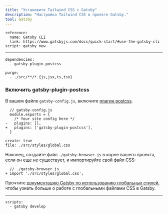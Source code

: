 ```yaml
---
title: "Установите Tailwind CSS с Gatsby"
description: "Настройка Tailwind CSS в проекте Gatsby."
tool: Gatsby
---
```


```preval installation
reference:
  name: Gatsby CLI
  link: https://www.gatsbyjs.com/docs/quick-start/#use-the-gatsby-cli
script: gatsby new
```

---

```preval setup
dependencies:
  - gatsby-plugin-postcss
```

```preval configuration
purge:
  - ./src/**/*.{js,jsx,ts,tsx}
```

### Включить gatsby-plugin-postcss

В вашем файле `gatsby-config.js`, включите [плагин postcss](https://www.gatsbyjs.com/plugins/gatsby-plugin-postcss/).

```diff-js
  // gatsby-config.js
  module.exports = {
    /* Your site config here */
-   plugins: [],
+   plugins: ['gatsby-plugin-postcss'],
  }
```

```preval include
create: true
file: ./src/styles/global.css
```

Наконец, создайте файл `./gatsby-browser.js` в корне вашего проекта, если он еще не существует, и импортируйте свой файл CSS:

```diff-js
  // ./gatsby-browser.js
+ import './src/styles/global.css';
```

Прочтите [документацию Gatsby по использованию глобальных стилей](https://www.gatsbyjs.com/docs/recipes/styling-css/#using-global-css-files-without-a-layout-component), чтобы узнать больше о работе с глобальными файлами CSS в Gatsby.

---

```preval finish
scripts:
  - gatsby develop
```
